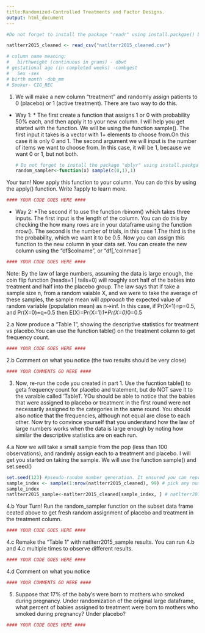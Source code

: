```yaml
---
title:Randomized-Controlled Treatments and Factor Designs.
output: html_document
---
```


```r
#Do not forget to install the package "readr" using install.packgae() before you try to load the library. The goal of 'readr' is to provide a fast and intuitive way to read rectangular data. Write ?readr to learn more. 

natlterr2015_cleaned <- read_csv("natlterr2015_cleaned.csv")

# column name meaning:
#	birthweight (continuous in grams) - dbwt
# gestational age (in completed weeks) -combgest
#	Sex -sex
# birth month -dob_mm
# Smoker- CIG_REC 
```


1. We will make a new column "treatment" and randomly assign patients to 0 (placebo) or 1 (active treatment). There are two way to do this. 

* Way 1:
      * The first create a function that assigns 1 or 0 with probability 50% each, and then apply it to your new column. I will help you get started with the function. We will be using the function sample(). The first input it takes is a vector with 1+ elements to choose from.On this case it is only 0 and 1. The second argument we will input is the number of items we want to choose from. In this case, it will be 1, because we want 0 or 1, but not both. 
```r
# Do not forget to install the package "dplyr" using install.packgae() before you try to load the library. 
random_sampler<-function(x) sample(c(0,1),1)
```

Your turn! Now apply this function to your column. You can do this by using the apply() function. Write ?apply to learn more. 
```r
#### YOUR CODE GOES HERE ####
```


* Way 2:
      *The second if to use the function rbinom() which takes three inputs. The first input is the length of the column. You can do this by checking the how many rows are in your dataframe using the function nrow(). The second is the number of trials, in this case 1.The third is the the probability, which we want it to be 0.5. Now you can assign this function to the new column in your data set. You can create the new column using the "df$colname", or "df[,'colnmae']
```r
#### YOUR CODE GOES HERE ####
```

Note: By the law of large numbers, assuming the data is large enough, the coin flip function (heads=1 | tails=0) will roughly sort half of the babies into treatment and half into the placebo group. The law says that if take a sample size n, from a random vaiable X, and we were to take the average of these samples, the sample mean will *approach* the expected value of random variable (population mean) as n->inf. 
In this case, if Pr(X=1)=p=0.5, and Pr(X=0)=q=0.5 then E(X)=Pr(X=1)*1+Pr(X=0)*0=0.5


2.a Now produce a "Table 1", showing the descriptive statistics for treatment vs placebo.You can use the function table() on the treatment column to get frequency count. 
```r
#### YOUR CODE GOES HERE ####
```

2.b Comment on what you notice (the two results should be very close)
```r
#### YOUR COMMENTS GO HERE ####
```


3. Now, re-run the code you created in part 1. Use the fucntion table() to geta frequency count for placebo and tratement, but do NOT save it to the varaible called 'Table1'. YOu should be able to notice that the babies that were assigned to placebo or treatment in the first round were not necessarily assigned to the categories in the same round. You should also notice that the frequencies, although not equal are close to each other. Now try to convince yourself that you understand how the law of large numbers works when the data is large enough by noting how similar the descriptive statistics are on each run. 


4.a Now we will take a small sample from the pop (less than 100 observations), and randmly assign each to a treatment and placebo. I will get you started on taking the sample. We will use the function sample() and set.seed() 

```r
set.seed(123) #pseudo-random number generation. It ensured you can reproduce resuls. 
sample_index <- sample(1:nrow(natlterr2015_cleaned), 99) # pick any number < 100 
sample_index
natlterr2015_sample<-natlterr2015_cleaned[sample_index, ] # natlterr2015_sample is a random subset
```

4.b Your Turn! Run the random_sampler function on the subset data frame ceated above to get fresh random assignment of placebo and treatment in the treatment column. 
```r
#### YOUR CODE GOES HERE ####
```

4.c Remake the "Table 1" with natlterr2015_sample results. You can run 4.b and 4.c multiple times to observe different results. 
```r
#### YOUR CODE GOES HERE ####
```

4.d Comment on what you notice
```r
#### YOUR COMMENTS GO HERE ####
```


5. Suppose that 17% of the baby's were born to mothers who smoked during pregnancy. Under randomization of the original large dataframe, what percent of babies assigned to treatment were born to mothers who smoked during pregnancy? Under placebo?
```r
#### YOUR CODE GOES HERE ####
```

